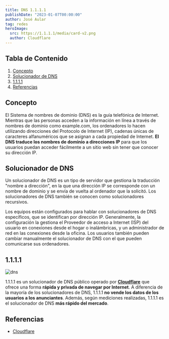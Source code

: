 ---
title: DNS 1.1.1.1
publishDate: "2023-01-07T00:00:00"
author: José Aular
tag: redes
heroImage:
  src: https://1.1.1.1/media/card-v2.png
  author: Cloudflare
---

## Tabla de Contenido

1.  [Concepto](/blog/dns#concepto)
2.  [Solucionador de DNS](/blog/dns#solucionador-de-dns)
3.  [1.1.1.1](/blog/dns#1111)
4.  [Referencias](/blog/dns#referencias)

## Concepto

El Sistema de nombres de dominio (DNS) es la guía telefónica de Internet. Mientras que las personas acceden a la información en línea a través de nombres de dominio como example.com, los ordenadores lo hacen utilizando direcciones del Protocolo de Internet (IP), cadenas únicas de caracteres alfanuméricos que se asignan a cada propiedad de Internet. **El DNS traduce los nombres de dominio a direcciones IP** para que los usuarios puedan acceder fácilmente a un sitio web sin tener que conocer su dirección IP.

## Solucionador de DNS

Un solucionador de DNS es un tipo de servidor que gestiona la traducción "nombre a dirección", en la que una dirección IP se corresponde con un nombre de dominio y se envía de vuelta al ordenador que la solicitó. Los solucionadores de DNS también se conocen como solucionadores recursivos.

Los equipos están configurados para hablar con solucionadores de DNS específicos, que se identifican por dirección IP. Generalmente, la configuración la gestiona el Proveedor de acceso a Internet (ISP) del usuario en conexiones desde el hogar o inalámbricas, y un administrador de red en las conexiones desde la oficina. Los usuarios también pueden cambiar manualmente el solucionador de DNS con el que pueden comunicarse sus ordenadores.

## 1.1.1.1

![dns](https://res.cloudinary.com/jaular/image/upload/v1673874712/blog/dns/dns_m2nyph_g3dnx4.png "Configuración de DNS en Windows")

1.1.1.1 es un solucionador de DNS público operado por **[Cloudflare](https://www.cloudflare.com/)** que ofrece una forma **rápida y privada de navegar por Internet**. A diferencia de la mayoría de los solucionadores de DNS, 1.1.1.1 **no vende los datos de los usuarios a los anunciantes**. Además, según mediciones realizadas, 1.1.1.1 es el solucionador de DNS **más rápido del mercado**.

## Referencias

- [Cloudflare](https://www.cloudflare.com/es-es/learning/dns/what-is-1.1.1.1/)

